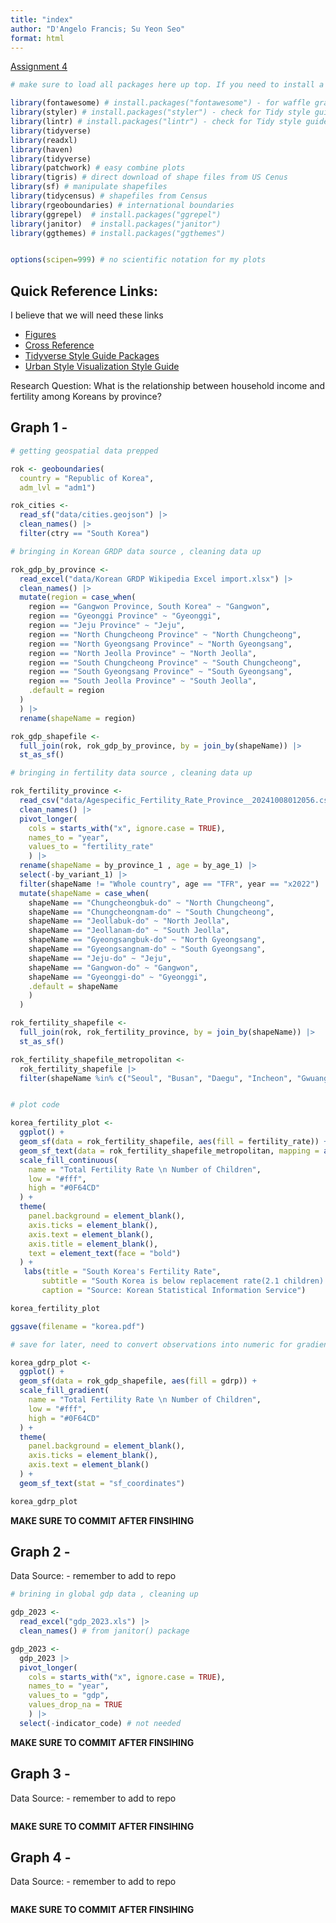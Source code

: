 ```yaml
---
title: "index"
author: "D'Angelo Francis; Su Yeon Seo"
format: html
---
```

[Assignment 4](https://georgetown.instructure.com/courses/198228/assignments/1109024)

```r

# make sure to load all packages here up top. If you need to install a package, include the commented code here as well :)

library(fontawesome) # install.packages("fontawesome") - for waffle graphs
library(styler) # install.packages("styler") - check for Tidy style guide adherence
library(lintr) # install.packages("lintr") - check for Tidy style guide adherence
library(tidyverse)
library(readxl)
library(haven)
library(tidyverse)
library(patchwork) # easy combine plots
library(tigris) # direct download of shape files from US Cenus 
library(sf) # manipulate shapefiles 
library(tidycensus) # shapefiles from Census 
library(rgeoboundaries) # international boundaries 
library(ggrepel)  # install.packages("ggrepel")
library(janitor)  # install.packages("janitor")
library(ggthemes) # install.packages("ggthemes")


options(scipen=999) # no scientific notation for my plots


```

## Quick Reference Links:

I believe that we will need these links 

- [Figures](https://quarto.org/docs/authoring/figures.html)
- [Cross Reference](https://quarto.org/docs/authoring/cross-references.html)
- [Tidyverse Style Guide Packages](https://style.tidyverse.org/)
- [Urban Style Visualization Style Guide](https://urbaninstitute.github.io/r-at-urban/graphics-guide.html)

Research Question: What is the relationship between household income and fertility among Koreans by province?

## Graph 1 - 

```r

# getting geospatial data prepped

rok <- geoboundaries(
  country = "Republic of Korea",
  adm_lvl = "adm1")

rok_cities <- 
  read_sf("data/cities.geojson") |>
  clean_names() |>
  filter(ctry == "South Korea")

# bringing in Korean GRDP data source , cleaning data up

rok_gdp_by_province <-
  read_excel("data/Korean GRDP Wikipedia Excel import.xlsx") |>
  clean_names() |>
  mutate(region = case_when(
    region == "Gangwon Province, South Korea" ~ "Gangwon",
    region == "Gyeonggi Province" ~ "Gyeonggi",
    region == "Jeju Province" ~ "Jeju",
    region == "North Chungcheong Province" ~ "North Chungcheong",
    region == "North Gyeongsang Province" ~ "North Gyeongsang",
    region == "North Jeolla Province" ~ "North Jeolla",
    region == "South Chungcheong Province" ~ "South Chungcheong",
    region == "South Gyeongsang Province" ~ "South Gyeongsang",
    region == "South Jeolla Province" ~ "South Jeolla",
    .default = region
  )
  ) |> 
  rename(shapeName = region)

rok_gdp_shapefile <- 
  full_join(rok, rok_gdp_by_province, by = join_by(shapeName)) |>
  st_as_sf()

# bringing in fertility data source , cleaning data up

rok_fertility_province <- 
  read_csv("data/Agespecific_Fertility_Rate_Province__20241008012056.csv") |>
  clean_names() |>
  pivot_longer(
    cols = starts_with("x", ignore.case = TRUE),
    names_to = "year",
    values_to = "fertility_rate"
    ) |>
  rename(shapeName = by_province_1 , age = by_age_1) |>
  select(-by_variant_1) |>
  filter(shapeName != "Whole country", age == "TFR", year == "x2022") |>
  mutate(shapeName = case_when(
    shapeName == "Chungcheongbuk-do" ~ "North Chungcheong",
    shapeName == "Chungcheongnam-do" ~ "South Chungcheong",
    shapeName == "Jeollabuk-do" ~ "North Jeolla",
    shapeName == "Jeollanam-do" ~ "South Jeolla",
    shapeName == "Gyeongsangbuk-do" ~ "North Gyeongsang",
    shapeName == "Gyeongsangnam-do" ~ "South Gyeongsang",
    shapeName == "Jeju-do" ~ "Jeju",
    shapeName == "Gangwon-do" ~ "Gangwon",
    shapeName == "Gyeonggi-do" ~ "Gyeonggi",
    .default = shapeName
    )
  ) 

rok_fertility_shapefile <- 
  full_join(rok, rok_fertility_province, by = join_by(shapeName)) |>
  st_as_sf()

rok_fertility_shapefile_metropolitan <-
  rok_fertility_shapefile |>
  filter(shapeName %in% c("Seoul", "Busan", "Daegu", "Incheon", "Gwuangju", "Daejeon", "Ulsan"))


# plot code

korea_fertility_plot <-
  ggplot() + 
  geom_sf(data = rok_fertility_shapefile, aes(fill = fertility_rate)) +
  geom_sf_text(data = rok_fertility_shapefile_metropolitan, mapping = aes(label = shapeName), label.size = 0.01, stat = "sf_coordinates",check_overlap = TRUE, size = 2.5, color = "green", position = position_dodge(),) +
  scale_fill_continuous(
    name = "Total Fertility Rate \n Number of Children",
    low = "#fff",
    high = "#0F64CD"
  ) + 
  theme(
    panel.background = element_blank(),
    axis.ticks = element_blank(),
    axis.text = element_blank(),
    axis.title = element_blank(),
    text = element_text(face = "bold")
  ) + 
   labs(title = "South Korea's Fertility Rate",
       subtitle = "South Korea is below replacement rate(2.1 children) nationwide, \n especially in metropolitan areas",
       caption = "Source: Korean Statistical Information Service")

korea_fertility_plot

ggsave(filename = "korea.pdf")

```

```r
# save for later, need to convert observations into numeric for gradient fill...

korea_gdrp_plot <-
  ggplot() + 
  geom_sf(data = rok_gdp_shapefile, aes(fill = gdrp)) +
  scale_fill_gradient(
    name = "Total Fertility Rate \n Number of Children",
    low = "#fff",
    high = "#0F64CD"
  ) + 
  theme(
    panel.background = element_blank(),
    axis.ticks = element_blank(),
    axis.text = element_blank()
  ) + 
  geom_sf_text(stat = "sf_coordinates")

korea_gdrp_plot
```

**MAKE SURE TO COMMIT AFTER FINSIHING**

\pagebreak

## Graph 2 - 

Data Source: []() - remember to add to repo

```r

# brining in global gdp data , cleaning up

gdp_2023 <- 
  read_excel("gdp_2023.xls") |>
  clean_names() # from janitor() package 

gdp_2023 <- 
  gdp_2023 |>
  pivot_longer(
    cols = starts_with("x", ignore.case = TRUE),
    names_to = "year",
    values_to = "gdp",
    values_drop_na = TRUE
    ) |>
  select(-indicator_code) # not needed 


```

**MAKE SURE TO COMMIT AFTER FINSIHING**

\pagebreak

## Graph 3 -

Data Source: []() - remember to add to repo

```r


```

**MAKE SURE TO COMMIT AFTER FINSIHING**

## Graph 4 - 

Data Source: []() - remember to add to repo 

```r


```

**MAKE SURE TO COMMIT AFTER FINSIHING**

\pagebreak 
